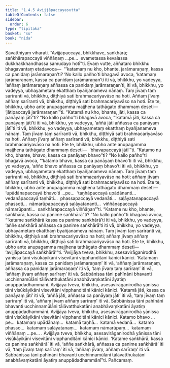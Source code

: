 ```yaml
---
title: "1.4.5 Avijjāpaccayasutta"
tableOfContents: false
sidebar:
  order: 6
type: "tipitaka"
basket: "su"
book: "nida"
---
```



<DynamicBreadcrumb />

<Division number="35" book="nida" bookNo="12" page="291">

<Paragraph number="260" book="nida">
Sāvatthiyaṃ viharati. “Avijjāpaccayā, bhikkhave, saṅkhārā; saṅkhārapaccayā viññāṇaṃ …pe…  evametassa kevalassa dukkhakkhandhassa samudayo hotī”ti. Evaṃ vutte, aññataro bhikkhu bhagavantaṃ etadavoca—  “‘katamaṃ nu kho, bhante, jarāmaraṇaṃ, kassa ca panidaṃ jarāmaraṇan’ti? ‘No kallo pañho’ti bhagavā avoca, ‘katamaṃ jarāmaraṇaṃ, kassa ca panidaṃ jarāmaraṇan’ti iti vā, bhikkhu, yo vadeyya, ‘aññaṃ jarāmaraṇaṃ aññassa ca panidaṃ jarāmaraṇan’ti, iti vā, bhikkhu, yo vadeyya, ubhayametaṃ ekatthaṃ byañjanameva nānaṃ. Taṃ jīvaṃ taṃ sarīranti vā, bhikkhu, diṭṭhiyā sati brahmacariyavāso na hoti. Aññaṃ jīvaṃ aññaṃ sarīranti vā, bhikkhu, diṭṭhiyā sati brahmacariyavāso na hoti. Ete te, bhikkhu, ubho ante anupagamma majjhena tathāgato dhammaṃ deseti—  ‘jātipaccayā jarāmaraṇan’”ti.
</Paragraph>

<Paragraph number="261" book="nida">
“Katamā nu kho, bhante, jāti, kassa ca panāyaṃ jātī”ti? “No kallo pañho”ti bhagavā avoca, “‘katamā jāti, kassa ca panāyaṃ jātī’ti iti vā, bhikkhu, yo vadeyya, ‘aññā jāti aññassa ca panāyaṃ jātī’ti iti vā, bhikkhu, yo vadeyya, ubhayametaṃ ekatthaṃ byañjanameva nānaṃ. Taṃ jīvaṃ taṃ sarīranti vā, bhikkhu, diṭṭhiyā sati brahmacariyavāso na hoti. Aññaṃ jīvaṃ aññaṃ sarīranti vā, bhikkhu, diṭṭhiyā sati brahmacariyavāso na hoti. Ete te, bhikkhu, ubho ante anupagamma majjhena tathāgato dhammaṃ deseti—  ‘bhavapaccayā jātī’”ti.
</Paragraph>

<Paragraph number="262" book="nida">
“Katamo nu kho, bhante, bhavo, kassa ca panāyaṃ bhavo”ti? “No kallo pañho”ti bhagavā avoca, “‘katamo bhavo, kassa ca panāyaṃ bhavo’ti iti vā, bhikkhu, yo vadeyya, ‘añño bhavo aññassa ca panāyaṃ bhavo’ti iti vā, bhikkhu, yo vadeyya, ubhayametaṃ ekatthaṃ byañjanameva nānaṃ. Taṃ jīvaṃ taṃ sarīranti vā, bhikkhu, diṭṭhiyā sati brahmacariyavāso na hoti; aññaṃ jīvaṃ aññaṃ sarīranti vā, bhikkhu, diṭṭhiyā sati brahmacariyavāso na hoti. Ete te, bhikkhu, ubho ante anupagamma majjhena tathāgato dhammaṃ deseti—  ‘upādānapaccayā bhavo’ti …pe…  ‘taṇhāpaccayā upādānanti…  vedanāpaccayā taṇhāti…  phassapaccayā vedanāti…  saḷāyatanapaccayā phassoti…  nāmarūpapaccayā saḷāyatananti…  viññāṇapaccayā nāmarūpanti…  saṅkhārapaccayā viññāṇan’”ti.
</Paragraph>

<Paragraph number="263" book="nida">
“Katame nu kho, bhante, saṅkhārā, kassa ca panime saṅkhārā”ti? “No kallo pañho”ti bhagavā avoca, “‘katame saṅkhārā kassa ca panime saṅkhārā’ti iti vā, bhikkhu, yo vadeyya, ‘aññe saṅkhārā aññassa ca panime saṅkhārā’ti iti vā, bhikkhu, yo vadeyya, ubhayametaṃ ekatthaṃ byañjanameva nānaṃ. Taṃ jīvaṃ taṃ sarīranti vā, bhikkhu, diṭṭhiyā sati brahmacariyavāso na hoti; aññaṃ jīvaṃ aññaṃ sarīranti vā, bhikkhu, diṭṭhiyā sati brahmacariyavāso na hoti. Ete te, bhikkhu, ubho ante anupagamma majjhena tathāgato dhammaṃ deseti—  ‘avijjāpaccayā saṅkhārā’”ti.
</Paragraph>

<Paragraph number="264" book="nida">
“Avijjāya tveva, bhikkhu, asesavirāganirodhā yānissa tāni visūkāyikāni visevitāni vipphanditāni kānici kānici. ‘Katamaṃ jarāmaraṇaṃ, kassa ca panidaṃ jarāmaraṇaṃ’ iti vā, ‘aññaṃ jarāmaraṇaṃ, aññassa ca panidaṃ jarāmaraṇaṃ’ iti vā, ‘taṃ jīvaṃ taṃ sarīraṃ’ iti vā, ‘aññaṃ jīvaṃ aññaṃ sarīraṃ’ iti vā. Sabbānissa tāni pahīnāni bhavanti ucchinnamūlāni tālāvatthukatāni anabhāvaṃkatāni āyatiṃ anuppādadhammāni.
</Paragraph>

<Paragraph number="265" book="nida">
Avijjāya tveva, bhikkhu, asesavirāganirodhā yānissa tāni visūkāyikāni visevitāni vipphanditāni kānici kānici. ‘Katamā jāti, kassa ca panāyaṃ jāti’ iti vā, ‘aññā jāti, aññassa ca panāyaṃ jāti’ iti vā, ‘taṃ jīvaṃ taṃ sarīraṃ’ iti vā, ‘aññaṃ jīvaṃ aññaṃ sarīraṃ’ iti vā. Sabbānissa tāni pahīnāni bhavanti ucchinnamūlāni tālāvatthukatāni anabhāvaṃkatāni āyatiṃ anuppādadhammāni.
</Paragraph>

<Paragraph number="266" book="nida">
Avijjāya tveva, bhikkhu, asesavirāganirodhā yānissa tāni visūkāyikāni visevitāni vipphanditāni kānici kānici. Katamo bhavo …pe…  katamaṃ upādānaṃ…  katamā taṇhā…  katamā vedanā…  katamo phasso…  katamaṃ saḷāyatanaṃ…  katamaṃ nāmarūpaṃ…  katamaṃ viññāṇaṃ …pe… .
</Paragraph>

<Paragraph number="267" book="nida">
Avijjāya tveva, bhikkhu, asesavirāganirodhā yānissa tāni visūkāyikāni visevitāni vipphanditāni kānici kānici. ‘Katame saṅkhārā, kassa ca panime saṅkhārā’ iti vā, ‘aññe saṅkhārā, aññassa ca panime saṅkhārā’ iti vā, ‘taṃ jīvaṃ taṃ sarīraṃ’ iti vā, ‘aññaṃ jīvaṃ, aññaṃ sarīraṃ’ iti vā. Sabbānissa tāni pahīnāni bhavanti ucchinnamūlāni tālāvatthukatāni anabhāvaṃkatāni āyatiṃ anuppādadhammānī”ti.

</Paragraph>
</Division>

<Paragraph number="268" type="center" book="nida">
Pañcamaṃ.
</Paragraph>